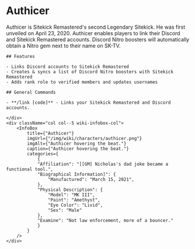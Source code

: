 
# Authicer

<div className="row wiki-parent">
    <div className="col col-7 wiki-content-col">
    Authicer is Sitekick Remastered's second Legendary Sitekick.  He was first unveiled on April 23, 2020.  Authicer enables players to link their Discord and Sitekick Remastered accounts.  Discord Nitro boosters will automatically obtain a Nitro gem next to their name on SK-TV.

    ## Features

    - Links Discord accounts to Sitekick Remastered
    - Creates & syncs a list of Discord Nitro boosters with Sitekick Remastered
    - Adds rank role to verified members and updates usernames

    ## General Commands

    - **/link [code]** - Links your Sitekick Remastered and Discord accounts.

    </div>
    <div className="col col--5 wiki-infobox-col">
        <InfoBox 
            title={"Authicer"}
            imgUrl={"/img/wiki/characters/authicer.png"}
            imgAlt={"Authicer hovering the beat."}
            caption={"Authicer hovering the beat."}
            categories={
                {
                "Affiliation": "[[GM] Nicholas's dad joke became a functional tool.",
                "Biographical Information]": {
                    "Manufactured": "March 15, 2021",
                },
                "Physical Description": {
                    "Model": "MK III",
                    "Paint": "Amethyst",
                    "Eye Color": "Livid",
                    "Sex": "Male"
                },
                "Examine": "Not law enforcement, more of a bouncer."
                }
            }
        />
    </div>
</div>
